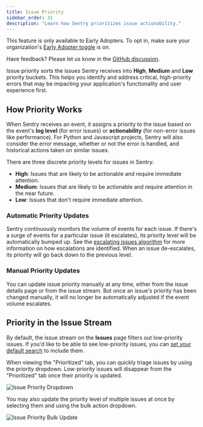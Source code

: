 ```yaml
---
title: Issue Priority
sidebar_order: 31
description: "Learn how Sentry prioritizes issue actionability."
---
```


<Note>

This feature is only available to Early Adopters. To opt in, make sure your organization's [Early Adopter toggle](https://sentry.io/orgredirect/organizations/:orgslug/settings/organization/) is on.

Have feedback? Please let us know in the [GitHub discussion](https://github.com/getsentry/sentry/discussions/68908).

</Note>

Issue priority sorts the issues Sentry receives into **High**, **Medium** and **Low** priority buckets. This helps you identify and address critical, high-priority errors that may be impacting your application's functionality and user experience first.

## How Priority Works

When Sentry receives an event, it assigns a priority to the issue based on the event's **log level** (for error issues) or **actionability** (for non-error issues like performance). For Python and Javascript projects, Sentry will also consider the error message, whether or not the error is handled, and historical actions taken on similar issues.

There are three discrete priority levels for issues in Sentry:

- **High**: Issues that are likely to be actionable and require immediate attention.
- **Medium**: Issues that are likely to be actionable and require attention in the near future.
- **Low**: Issues that don't require immediate attention.

### Automatic Priority Updates

Sentry continuously monitors the volume of events for each issue. If there's a surge of events for a particular issue (it escalates), its priority level will be automatically bumped up. See the [escalating issues algorithm](/product/issues/states-triage/escalating-issues/) for more information on how escalations are identified. When an issue de-escalates, its priority will go back down to the previous level.

### Manual Priority Updates

You can update issue priority manually at any time, either from the issue details page or from the issue stream. But once an issue's priority has been changed manually, it will no longer be automatically adjusted if the event volume escalates.

## Priority in the Issue Stream

By default, the issue stream on the **Issues** page filters out low-priority issues. If you'd like to be able to see low-priority issues, you can [set your default search](/product/reference/search/saved-searches/#set-a-default-search) to include them.

When viewing the "Prioritized" tab, you can quickly triage issues by using the priority dropdown. Low-priority issues will disappear from the "Prioritized" tab once their priority is updated.

![Issue Priority Dropdown](/product/issues/issue-priority/issue-priority-dropdown.png)

You may also update the priority level of multiple issues at once by selecting them and using the bulk action dropdown.

![Issue Priority Bulk Update](/product/issues/issue-priority/issue-priority-bulk-edit.png)
